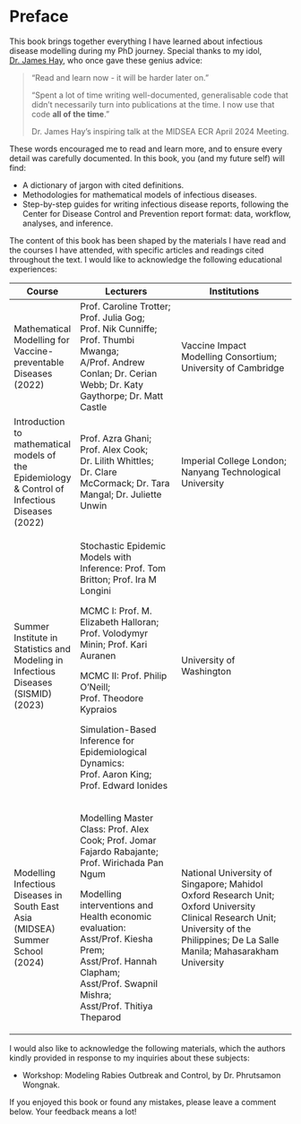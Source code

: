# Preface {.unnumbered}

This book brings together everything I have learned about infectious disease modelling during my PhD journey. Special thanks to my idol, [Dr. James Hay](https://uk.linkedin.com/in/james-a-hay), who once gave these genius advice:

> "Read and learn now - it will be harder later on."
>
> "Spent a lot of time writing well-documented, generalisable code that didn't necessarily turn into publications at the time. I now use that code **all of the time**."
>
> Dr. James Hay's inspiring talk at the MIDSEA ECR April 2024 Meeting.

These words encouraged me to read and learn more, and to ensure every detail was carefully documented. In this book, you (and my future self) will find:

-   A dictionary of jargon with cited definitions.
-   Methodologies for mathematical models of infectious diseases.
-   Step-by-step guides for writing infectious disease reports, following the Center for Disease Control and Prevention report format: data, workflow, analyses, and inference.

The content of this book has been shaped by the materials I have read and the courses I have attended, with specific articles and readings cited throughout the text. I would like to acknowledge the following educational experiences:

+-------------------------------------------------------------------------------------------------+-------------------------------------------------------------------------------------------------------------------------------------------------------------------+--------------------------------------------------------------------------------------------------------------------------------------------------------------------------------------+
| Course                                                                                          | Lecturers                                                                                                                                                         | Institutions                                                                                                                                                                         |
+=================================================================================================+===================================================================================================================================================================+======================================================================================================================================================================================+
| Mathematical Modelling for Vaccine-preventable Diseases (2022)                                  | Prof. Caroline Trotter; Prof. Julia Gog; Prof. Nik Cunniffe; Prof. Thumbi Mwanga; A/Prof. Andrew Conlan; Dr. Cerian Webb; Dr. Katy Gaythorpe; Dr. Matt Castle     | Vaccine Impact Modelling Consortium; University of Cambridge                                                                                                                         |
+-------------------------------------------------------------------------------------------------+-------------------------------------------------------------------------------------------------------------------------------------------------------------------+--------------------------------------------------------------------------------------------------------------------------------------------------------------------------------------+
| Introduction to mathematical models of the Epidemiology & Control of Infectious Diseases (2022) | Prof. Azra Ghani; Prof. Alex Cook; Dr. Lilith Whittles; Dr. Clare McCormack; Dr. Tara Mangal; Dr. Juliette Unwin                                                  | Imperial College London; Nanyang Technological University                                                                                                                            |
+-------------------------------------------------------------------------------------------------+-------------------------------------------------------------------------------------------------------------------------------------------------------------------+--------------------------------------------------------------------------------------------------------------------------------------------------------------------------------------+
| Summer Institute in Statistics and Modeling in Infectious Diseases (SISMID) (2023)              | Stochastic Epidemic Models with Inference: Prof. Tom Britton; Prof. Ira M Longini                                                                                 | University of Washington                                                                                                                                                             |
|                                                                                                 |                                                                                                                                                                   |                                                                                                                                                                                      |
|                                                                                                 | MCMC I: Prof. M. Elizabeth Halloran; Prof. Volodymyr Minin; Prof. Kari Auranen                                                                                    |                                                                                                                                                                                      |
|                                                                                                 |                                                                                                                                                                   |                                                                                                                                                                                      |
|                                                                                                 | MCMC II: Prof. Philip O'Neill; Prof. Theodore Kypraios                                                                                                            |                                                                                                                                                                                      |
|                                                                                                 |                                                                                                                                                                   |                                                                                                                                                                                      |
|                                                                                                 | Simulation-Based Inference for Epidemiological Dynamics: Prof. Aaron King; Prof. Edward Ionides                                                                   |                                                                                                                                                                                      |
+-------------------------------------------------------------------------------------------------+-------------------------------------------------------------------------------------------------------------------------------------------------------------------+--------------------------------------------------------------------------------------------------------------------------------------------------------------------------------------+
| Modelling Infectious Diseases in South East Asia (MIDSEA) Summer School (2024)                  | Modelling Master Class: Prof. Alex Cook; Prof. Jomar Fajardo Rabajante; Prof. Wirichada Pan Ngum                                                                  | National University of Singapore; Mahidol Oxford Research Unit; Oxford University Clinical Research Unit; University of the Philippines; De La Salle Manila; Mahasarakham University |
|                                                                                                 |                                                                                                                                                                   |                                                                                                                                                                                      |
|                                                                                                 | Modelling interventions and Health economic evaluation: Asst/Prof. Kiesha Prem; Asst/Prof. Hannah Clapham; Asst/Prof. Swapnil Mishra; Asst/Prof. Thitiya Theparod |                                                                                                                                                                                      |
+-------------------------------------------------------------------------------------------------+-------------------------------------------------------------------------------------------------------------------------------------------------------------------+--------------------------------------------------------------------------------------------------------------------------------------------------------------------------------------+

I would also like to acknowledge the following materials, which the authors kindly provided in response to my inquiries about these subjects:

- Workshop: Modeling Rabies Outbreak and Control, by Dr. Phrutsamon Wongnak.

If you enjoyed this book or found any mistakes, please leave a comment below. Your feedback means a lot!
